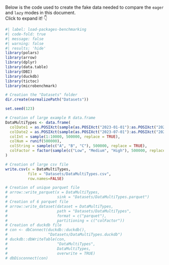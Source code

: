 Below is the code used to create the fake data needed to compare the `eager` and `lazy` modes in this document.  
Click to expand it! 👇

```r
#| label: load-packages-benchmarking
#| code-fold: true
#| message: false
#| warning: false
#| results: 'hide'
library(polars)
library(arrow)
library(dplyr)
library(data.table)
library(DBI)
library(duckdb)
library(tictoc)
library(microbenchmark)

# Creation the "Datasets" folder
dir.create(normalizePath("Datasets"))

set.seed(123)

# Creation of large example R data.frame
DataMultiTypes <- data.frame(
  colDate1 = as.POSIXct(sample(as.POSIXct("2023-01-01"):as.POSIXct("2023-06-30"),500000),origin="1970-01-01"),
  colDate2 = as.POSIXct(sample(as.POSIXct("2023-07-01"):as.POSIXct("2023-12-31"),500000),origin="1970-01-01"),
  colInt = sample(1:10000, 500000, replace = TRUE),
  colNum = runif(500000),
  colString = sample(c("A", "B", "C"), 500000, replace = TRUE),
  colFactor = factor(sample(c("Low", "Medium", "High"), 500000, replace = TRUE))
)

# Creation of large csv file
write.csv(x = DataMultiTypes,
          file = "Datasets/DataMultiTypes.csv",
          row.names=FALSE)

# Creation of unique parquet file
# arrow::write_parquet(x = DataMultiTypes,
#                      sink = "Datasets/DataMultiTypes.parquet")
# Creation of 6 parquet file
# arrow::write_dataset(dataset = DataMultiTypes,
#                      path = "Datasets/DataMultiTypes",
#                      format = c("parquet"),
#                      partitioning = c("colFactor"))
# Creation of duckdb file
# con <- dbConnect(duckdb::duckdb(),
#                  "Datasets/DataMultiTypes.duckdb")
# duckdb::dbWriteTable(con,
#                      "DataMultiTypes",
#                      DataMultiTypes,
#                      overwrite = TRUE)
# dbDisconnect(con)
```
